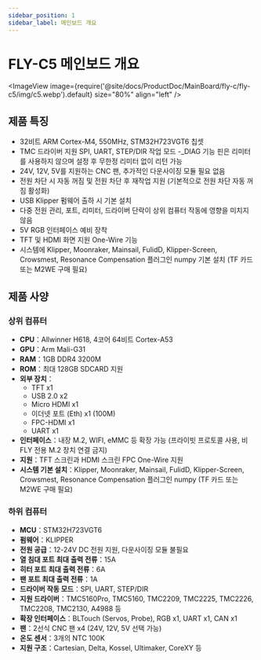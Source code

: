 ```yaml
---
sidebar_position: 1
sidebar_label: 메인보드 개요
---
```



# FLY-C5 메인보드 개요

<ImageView 
    image={require('@site/docs/ProductDoc/MainBoard/fly-c/fly-c5/img/c5.webp').default} 
    size="80%" 
    align="left" 
/>

## 제품 특징

- 32비트 ARM Cortex-M4, 550MHz, STM32H723VGT6 칩셋
- TMC 드라이버 지원 SPI, UART, STEP/DIR 작업 모드
-_DIAG 기능 핀은 리미터를 사용하지 않으며 설정 후 무한정 리미터 없이 리턴 가능
- 24V, 12V, 5V를 지원하는 CNC 팬, 추가적인 다운사이징 모듈 필요 없음
- 전원 차단 시 자동 꺼짐 및 전원 차단 후 재작업 지원 (기본적으로 전원 차단 자동 꺼짐 활성화)
- USB Klipper 펌웨어 출하 시 기본 설치
- 다중 전원 관리, 포트, 리미터, 드라이버 단락이 상위 컴퓨터 작동에 영향을 미치지 않음
- 5V RGB 인터페이스 예비 장착
- TFT 및 HDMI 화면 지원 One-Wire 기능
- 시스템에 Klipper, Moonraker, Mainsail, FulidD, Klipper-Screen, Crowsmest, Resonance Compensation 플러그인 numpy 기본 설치 (TF 카드 또는 M2WE 구매 필요)

## 제품 사양

### 상위 컴퓨터

- **CPU**：Allwinner H618, 4코어 64비트 Cortex-A53
- **GPU**：Arm Mali-G31
- **RAM**：1GB DDR4 3200M
- **ROM**：최대 128GB SDCARD 지원
- **외부 장치**：
    - TFT x1
    - USB 2.0 x2
    - Micro HDMI x1
    - 이더넷 포트 (Eth) x1 (100M)
    - FPC-HDMI x1
    - UART x1
- **인터페이스**：내장 M.2, WIFI, eMMC 등 확장 가능 (프라이빗 프로토콜 사용, 비 FLY 전용 M.2 장치 연결 금지)
- **지원**：TFT 스크린과 HDMI 스크린 FPC One-Wire 지원
- **시스템 기본 설치**：Klipper, Moonraker, Mainsail, FulidD, Klipper-Screen, Crowsmest, Resonance Compensation 플러그인 numpy (TF 카드 또는 M2WE 구매 필요)

### 하위 컴퓨터

- **MCU**：STM32H723VGT6
- **펌웨어**：KLIPPER
- **전원 공급**：12-24V DC 전원 지원, 다운사이징 모듈 불필요
- **열 침대 포트 최대 출력 전류**：15A
- **히터 포트 최대 출력 전류**：6A
- **팬 포트 최대 출력 전류**：1A
- **드라이버 작동 모드**：SPI, UART, STEP/DIR
- **지원 드라이버**：TMC5160Pro, TMC5160, TMC2209, TMC2225, TMC2226, TMC2208, TMC2130, A4988 등
- **확장 인터페이스**：BLTouch (Servos, Probe), RGB x1, UART x1, CAN x1
- **팬**：2선식 CNC 팬 x4 (24V, 12V, 5V 선택 가능)
- **온도 센서**：3개의 NTC 100K
- **지원 구조**：Cartesian, Delta, Kossel, Ultimaker, CoreXY 등
